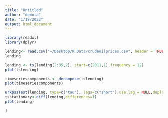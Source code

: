 ```yaml
---
title: "Untitled"
author: "demola"
date: "1/18/2022"
output: html_document
---
```


```r
library(readxl)
library(dplyr)
```
```r
lending<- read.csv("~/Desktop/R Data/crudeoilprices.csv", header = TRUE)
lending
```
```r
lending <- ts(lending[2:35,2], start=c(2011,1),frequency = 12)
plot(tslending)
```
```r
timeseriescomponents <- decompose(tslending)
plot(timeseriescomponents)
```

```r
urkpssTest(lending, type=c("tau"), lags=c("short"),use.lag = NULL,doplot = TRUE)
tsstationary<-diff(lending,differences=1)
plot(lending)
```
```r
]

```